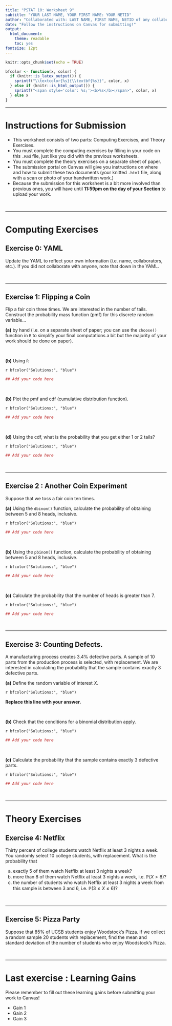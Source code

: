 ```yaml
---
title: "PSTAT 10: Worksheet 9"
subtitle: "YOUR LAST NAME, YOUR FIRST NAME: YOUR NETID"
author: "Collaborated with: LAST NAME, FIRST NAME, NETID of any collaboraters"
date: "Follow the instructions on Canvas for submitting!"
output:
  html_document:
    theme: readable
    toc: yes
fontsize: 12pt
---
```


```r
knitr::opts_chunk$set(echo = TRUE)
```

```r
bfcolor <- function(x, color) {
  if (knitr::is_latex_output()) {
    sprintf("\\textcolor{%s}{\\textbf{%s}}", color, x)
  } else if (knitr::is_html_output()) {
    sprintf("<span style='color: %s;'><b>%s</b></span>", color, x)
  } else x
}
```

---

# Instructions for Submission

- This worksheet consists of two parts: Computing Exercises, and Theory Exercises. 
- You must complete the computing exercises by filling in your code on this `.Rmd` file, just like you did with the previous worksheets. 
- You must complete the theory exercises on a separate sheet of paper.
- The submission portal on Canvas will give you instructions on where and how to submit these two documents (your knitted `.html` file, along with a scan or photo of your handwritten work.)
- Because the submission for this worksheet is a bit more involved than previous ones, you will have until **11:59pm on the day of your Section** to upload your work.

\

---

# Computing Exercises

## Exercise 0: YAML

Update the YAML to reflect your own information (i.e. name, collaborators, etc.). If you did not collaborate with anyone, note that down in the YAML. 


\

---

## Exercise 1: Flipping a Coin

Flip a fair coin three times. We are interested in the number of tails. Construct the probability mass function (pmf) for this discrete random variable...

**(a)** by hand (i.e. on a separate sheet of paper; you can use the `choose()` function in `R` to simplify your final computations a bit but the majority of your work should be done on paper).

\

**(b)** Using `R`

`r bfcolor("Solutions:", "blue")`

```r
## Add your code here
```

\

**(b)** Plot the pmf and cdf (cumulative distribution function).

`r bfcolor("Solutions:", "blue")`

```r
## Add your code here
```

\

**(d)** Using the cdf, what is the probability that you get either 1 or 2 tails? \

`r bfcolor("Solutions:", "blue")`

```r
## Add your code here
```

\

---

## Exercise 2 : Another Coin Experiment

Suppose that we toss a fair coin ten times.


**(a)** Using the `dbinom()` function, calculate the probability of obtaining between 5 and 8 heads, inclusive.

`r bfcolor("Solutions:", "blue")`

```r
## Add your code here
```

\

**(b)** Using the `pbinom()` function, calculate the probability of obtaining between 5 and 8 heads, inclusive.

`r bfcolor("Solutions:", "blue")`

```r
## Add your code here
```


\

**(c)** Calculate the probability that the number of heads is greater than 7.

`r bfcolor("Solutions:", "blue")`

```r
## Add your code here
```

\

---

## Exercise 3: Counting Defects.

A manufacturing process creates 3.4\% defective parts. A sample of 10 parts from the production process is selected, with replacement. We are interested in calculating the probability that the sample contains exactly 3 defective parts.


**(a)** Define the random variable of interest $X$.

`r bfcolor("Solutions:", "blue")`

**Replace this line with your answer.**


\

**(b)** Check that the conditions for a binomial distribution apply.

`r bfcolor("Solutions:", "blue")`

```r
## Add your code here
```

\


**(c)** Calculate  the probability that the sample contains exactly 3 defective parts.

`r bfcolor("Solutions:", "blue")`

```r
## Add your code here
```

\

---

# Theory Exercises

## Exercise 4: Netflix

Thirty percent of college students watch Netflix at least 3 nights a week. You randomly
select 10 college students, with replacement. What is the probability that

(a) exactly 5 of them watch Netflix at least 3 nights a week?
(b) more than 8 of them watch Netflix at least 3 nights a week, i.e. $\mathbb{P}(X > 8)$?
(b) the number of students who watch Netflix at least 3 nights a week from this sample is between 3 and 6, i.e. $\mathbb{P}(3 ≤ X ≤ 6)$?


\

---

## Exercise 5: Pizza Party

Suppose that 85\% of UCSB students enjoy Woodstock’s Pizza. If we collect a random sample 20 students with replacement, find the mean and standard deviation of the number of students who enjoy Woodstock’s Pizza.

\

---

# Last exercise : Learning Gains

Please remember to fill out these learning gains before submitting your work to Canvas!

-   Gain 1
-   Gain 2
-   Gain 3

